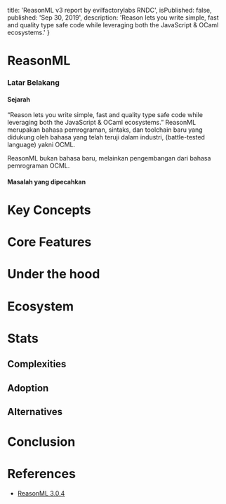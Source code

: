 
  title: 'ReasonML v3 report by evilfactorylabs RNDC',
  isPublished: false,
  published: 'Sep 30, 2019',
  description: 'Reason lets you write simple, fast and quality type safe code while leveraging both the JavaScript & OCaml ecosystems.'
}


# ReasonML
### Latar Belakang
#### Sejarah
“Reason lets you write simple, fast and quality type safe code while leveraging both the JavaScript & OCaml ecosystems.”
ReasonML merupakan bahasa pemrograman, sintaks, dan toolchain baru yang didukung oleh bahasa yang telah teruji dalam industri, 
(battle-tested language) yakni OCML.

ReasonML bukan bahasa baru, melainkan pengembangan dari bahasa pemrograman OCML.

#### Masalah yang dipecahkan 
# Key Concepts
# Core Features
# Under the hood
# Ecosystem
# Stats
## Complexities
## Adoption
## Alternatives
# Conclusion
# References
- [ReasonML 3.0.4](https://github.com/facebook/reason/releases/tag/3.0.4)
